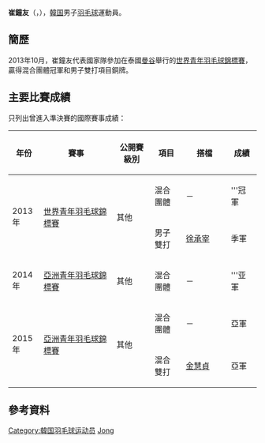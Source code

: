 {{noteTA|G1=Badminton}}
{{Infobox 羽球選手
| playername              = 崔鐘友<ref name="日韓中学">{{ja}}{{cite web|title=平成２４年度 日・韓中学バドミントン交流競技会|url=http://www.u-zak.ne.jp/FBA-P/report/121201.pdf|publisher=福岡県バドミントン協会|accessdate=2014-04-15|archive-date=2016-03-04|archive-url=https://web.archive.org/web/20160304124822/http://www.u-zak.ne.jp/FBA-P/report/121201.pdf|dead-url=no}}</ref><br/>{{lang|ko|최종우}}<br/><small>({{lang|en|Choi Jong Woo}})</small>
| image                   = 
| size                    = 
| caption                 = 
| birth_name              = 
| date_of_birth           = {{birth_date_and_age|1997|2|17}}<ref name="日韓中学"/>
| place_of_birth          = {{KOR}}
| height                  = 
| weight                  =
| event                   = 男子雙打、混合雙打
| country                 = {{KOR}}
| years_started           = 
| handedness              = 
| coach                   = 
| highest_ranking         = 第330位（男雙-[[徐承宰|徐承宰]]）
| date_of_highest_ranking = 2016年12月15日<ref name="ranking">{{en}}[http://bwfcontent.tournamentsoftware.com/ranking/player.aspx?id=13556&player=1025546 BWF World Ranking - Ranking of Jong Woo CHOI (63258)]</ref>
| current_ranking         = 第356位（男雙-[[Jang_Seung_Hoon|Jang]]）<br/>第543位（男雙-[[金輝太|金輝太]]）<br/>第614位（混雙-[[柳海媛|柳海媛]]）
| date_of_current_ranking = 2017年5月25日<ref>{{en}}[http://bwfcontent.tournamentsoftware.com/ranking/category.aspx?id=13556&category=474 BWF World Ranking - BWF世界排名榜 (5/25/2017) - Men's doubles] {{Wayback|url=http://bwfcontent.tournamentsoftware.com/ranking/category.aspx?id=13556&category=474 |date=20190701015204 }}</ref><ref>{{en}}[http://bwfcontent.tournamentsoftware.com/ranking/category.aspx?id=13556&category=476 BWF World Ranking - BWF世界排名榜 (5/25/2017) - Mixed doubles] {{Wayback|url=http://bwfcontent.tournamentsoftware.com/ranking/category.aspx?id=13556&category=476 |date=20200227032302 }}</ref>
| played                  = 32勝–15負（男雙）<br/>22勝–12負（混雙）
| titles                  = 
| bwf_profile             = D7DA68AF-2679-47EA-89E7-F23099FD7045
| bwf_id                  = 63258
| updated                 = 2017年5月29日
}}
{{MedalTableTop}}
{{MedalSport | 男子[[羽毛球|羽毛球]]}}
{{MedalCountry | {{KOR}}}}
{{MedalCompetition | [[世界青年羽毛球錦標賽|世界青年羽毛球錦標賽]]}}
{{MedalGold  | [[2013年世界青年羽毛球錦標賽|2013年 曼谷]] | 混合團體 }}
{{MedalBronze| [[2013年世界青年羽毛球錦標賽|2013年 曼谷]] | 男子雙打 }}
{{MedalCompetition | [[亞洲青年羽毛球錦標賽|亞洲青年羽毛球錦標賽]]}}
{{MedalSilver| [[2014年亞洲青年羽毛球錦標賽|2014年 臺北]] | 混合團體 }}
{{MedalSilver| [[2015年亞洲青年羽毛球錦標賽|2015年 曼谷]] | 混合團體 }}
{{MedalSilver| [[2015年亞洲青年羽毛球錦標賽|2015年 曼谷]] | 混合雙打 }}
{{MedalBottom}}
'''崔鐘友'''（{{lang-ko|'''최종우'''}}，{{bd|1997年|2月17日}}），[[韓国|韓国]]男子[[羽毛球|羽毛球]]運動員。

==簡歷==
2013年10月，崔鐘友代表國家隊參加在泰國[[曼谷|曼谷]]舉行的[[2013年世界青年羽毛球錦標賽|世界青年羽毛球錦標賽]]，贏得混合團體冠軍和男子雙打項目銅牌。

==主要比賽成績==
只列出曾進入準決賽的國際賽事成績：
{| class=wikitable style="text-align:center; font-size:small;" 
!width="50"|年份
!width="180"|賽事
!width="80"|公開賽級別
!width="60"|項目
!width="100"|搭檔
!width="50"|成績
|-
!rowspan="2"|2013年
|rowspan="2"|[[2013年世界青年羽毛球錦標賽|世界青年羽毛球錦標賽]]
|rowspan="2"|其他
|混合團體
|－
|bgcolor="gold"|'''冠軍
|-
|男子雙打
|[[徐承宰|徐承宰]]
|bgcolor="#b8860b"|季軍
|-
!rowspan="1"|2014年
|[[2014年亞洲青年羽毛球錦標賽|亞洲青年羽毛球錦標賽]]
|其他
|混合團體
|－
|bgcolor="silver"|'''亚軍
|-
!rowspan="2"|2015年
|rowspan="2"|[[2015年亞洲青年羽毛球錦標賽|亞洲青年羽毛球錦標賽]]
|rowspan="2"|其他
|混合團體
|－
|bgcolor="silver"|亞軍
|-
|混合雙打
|[[金慧貞|金慧貞]]
|bgcolor="silver"|亞軍
|}
{{BWF賽事級別索引}}

==參考資料==
{{Reflist}}

{{DEFAULTSORT:Choi Jong Woo}}
[[Category:韓国羽毛球运动员|Category:韓国羽毛球运动员]]
[[Category:崔姓|Jong]]